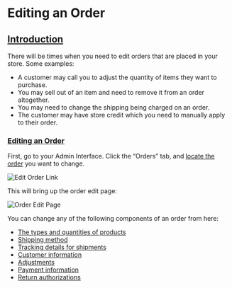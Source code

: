 # Editing an Order

## [Introduction](editing-an-order#introduction)

There will be times when you need to edit orders that are placed in your store. Some examples:

* A customer may call you to adjust the quantity of items they want to purchase.
* You may sell out of an item and need to remove it from an order altogether.
* You may need to change the shipping being charged on an order.
* The customer may have store credit which you need to manually apply to their order.

### [Editing an Order](editing-an-order#editing-an-order) <a id="editing-an-order"></a>

First, go to your Admin Interface. Click the “Orders” tab, and [locate the order](searching-orders) you want to change.

![Edit Order Link](/images/image%20%2860%29.png)

This will bring up the order edit page:

![Order Edit Page](/images/image%20%2859%29.png)

You can change any of the following components of an order from here:

* [The types and quantities of products](manual-order-entry#add-products)
* [Shipping method](manual-order-entry#shipments)
* [Tracking details for shipments](../shipments/shipping-methods#tracking-url)
* [Customer information](manual-order-entry#customer-details)
* [Adjustments](manual-order-entry#adjustments)
* [Payment information](manual-order-entry#payments)
* [Return authorizations](returns)

